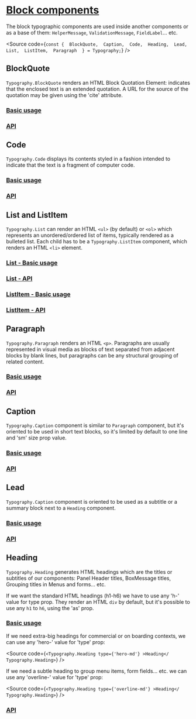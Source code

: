 

<Meta
  title="Components/Core/Layout/Toolbar/Subcomponents/Block/Docs"
  of={BlockQuoteStories}
/>

# [Block components](#block-components)

The block typographic components are used inside another components or as a
base of them: `HelperMessage`, `ValidationMessage`, `FieldLabel`... etc.

<Source
  code={`
const { 
  BlockQuote, 
  Caption, 
  Code, 
  Heading, 
  Lead,
  List, 
  ListItem, 
  Paragraph 
} = Typography;
`}
/>

## BlockQuote

`Typography.BlockQuote` renders an HTML Block Quotation Element: indicates that
the enclosed text is an extended quotation. A URL for the source of the quotation
may be given using the 'cite' attribute.

### [Basic usage](#basic-usage)

<Canvas of={BlockQuoteStories.BlockQuote} />

### [API](#api)

<ArgTypes of={BlockQuoteStories} />

## Code

`Typography.Code` displays its contents styled in a fashion intended to indicate
that the text is a fragment of computer code.

### [Basic usage](#basic-usage)

<Canvas of={CodeStories.Code} />

### [API](#api)

<ArgTypes of={CodeStories} />

## List and ListItem

`Typography.List` can render an HTML `<ul>` (by default) or `<ol>` which represents an
unordered/ordered list of items, typically rendered as a bulleted list.
Each child has to be a `Typography.ListItem` component, which renders an
HTML `<li>` element.

### [List - Basic usage](#list-basic-usage)

<Canvas of={ListStories.List} />

### [List - API](#list-api)

<ArgTypes of={ListStories} />

### [ListItem - Basic usage](#listitem-basic-usage)

<Canvas of={ListItemStories.ListItem} />

### [ListItem - API](#listitem-api)

<ArgTypes of={ListItemStories} />

## Paragraph

`Typography.Paragraph` renders an HTML `<p>`. Paragraphs are usually represented
in visual media as blocks of text separated from adjacent blocks by blank lines,
but paragraphs can be any structural grouping of related content.

### [Basic usage](#basic-usage)

<Canvas of={ParagraphStories.Paragraph} />

### [API](#api)

<ArgTypes of={ParagraphStories} />

## Caption

`Typography.Caption` component is similar to `Paragraph` component, but it's oriented
to be used in short text blocks, so it's limited by default to one line and
'sm' size prop value.

### [Basic usage](#basic-usage)

<Canvas of={CaptionStories.Caption} />

### [API](#api)

<ArgTypes of={CaptionStories} />

## Lead

`Typography.Caption` component is oriented to be used as a subtitle or a
summary block next to a `Heading` component.

### [Basic usage](#basic-usage)

<Canvas of={LeadStories.Lead} />

### [API](#api)

<ArgTypes of={LeadStories} />

## Heading

`Typography.Heading` generates HTML headings which are the titles or subtitles
of our components: Panel Header titles, BoxMessage titles, Grouping titles
in Menus and forms... etc.

If we want the standard HTML headings (h1-h6) we have to use any 'h-' value for
type prop. They render an HTML `div` by default, but it's possible to use any
`h1` to `h6`, using the 'as' prop.

### [Basic usage](#basic-usage)

<Canvas of={HeadingStories.Heading} />

If we need extra-big headings for commercial or on boarding contexts, we can use
any 'hero-' value for 'type' prop:

<Source
  code={`
<Typography.Heading type={'hero-md'} >Heading</ Typography.Heading>
`}
/>

If we need a subtle heading to group menu items, form fields... etc. we can
use any 'overline-' value for 'type' prop:

<Source
  code={`
<Typography.Heading type={'overline-md'} >Heading</ Typography.Heading>
`}
/>

### [API](#api)

<ArgTypes of={HeadingStories} />
